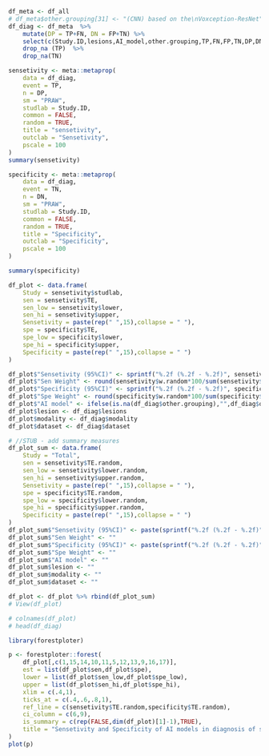 ```r
df_meta <- df_all
# df_meta$other.grouping[31] <- "(CNN) based on the\nVoxception-ResNet"
df_diag <- df_meta  %>% 
    mutate(DP = TP+FN, DN = FP+TN) %>% 
    select(c(Study.ID,lesions,AI_model,other.grouping,TP,FN,FP,TN,DP,DN,modality,dataset)) %>% 
    drop_na (TP)  %>% 
    drop_na(TN)

sensetivity <- meta::metaprop(
    data = df_diag,
    event = TP,
    n = DP,
    sm = "PRAW",
    studlab = Study.ID,
    common = FALSE,
    random = TRUE,
    title = "sensetivity",
    outclab = "Sensetivity",
    pscale = 100
)
summary(sensetivity)

specificity <- meta::metaprop(
    data = df_diag,
    event = TN,
    n = DN,
    sm = "PRAW",
    studlab = Study.ID,
    common = FALSE,
    random = TRUE,
    title = "Specificity",
    outclab = "Specificity",
    pscale = 100
)

summary(specificity)
```

```r
df_plot <- data.frame(
    Study = sensetivity$studlab,
    sen = sensetivity$TE,
    sen_low = sensetivity$lower,
    sen_hi = sensetivity$upper,
    Sensetivity = paste(rep(" ",15),collapse = " "),
    spe = specificity$TE,
    spe_low = specificity$lower,
    spe_hi = specificity$upper,
    Specificity = paste(rep(" ",15),collapse = " ")
)

df_plot$"Sensetivity (95%CI)" <- sprintf("%.2f (%.2f - %.2f)", sensetivity$TE*100, sensetivity$lower*100, sensetivity$upper*100)
df_plot$"Sen Weight" <- round(sensetivity$w.random*100/sum(sensetivity$w.random),1)
df_plot$"Specificity (95%CI)" <- sprintf("%.2f (%.2f - %.2f)", specificity$TE*100, specificity$lower*100, specificity$upper*100)
df_plot$"Spe Weight" <- round(specificity$w.random*100/sum(specificity$w.random),1)
df_plot$"AI model" <- ifelse(is.na(df_diag$other.grouping),"",df_diag$other.grouping)
df_plot$lesion <- df_diag$lesions
df_plot$modality <- df_diag$modality
df_plot$dataset <- df_diag$dataset

# //STUB - add summary measures
df_plot_sum <- data.frame(
    Study = "Total",
    sen = sensetivity$TE.random,
    sen_low = sensetivity$lower.random,
    sen_hi = sensetivity$upper.random,
    Sensetivity = paste(rep(" ",15),collapse = " "),
    spe = specificity$TE.random,
    spe_low = specificity$lower.random,
    spe_hi = specificity$upper.random,
    Specificity = paste(rep(" ",15),collapse = " ")
)
df_plot_sum$"Sensetivity (95%CI)" <- paste(sprintf("%.2f (%.2f - %.2f)", sensetivity$TE.random*100, sensetivity$lower.random*100, sensetivity$upper.random*100),"\ntau^2 = 0.0128 [0.0080; 0.0469]\nI^2 = 87.0% [81.4%; 91.0%]")
df_plot_sum$"Sen Weight" <- ""
df_plot_sum$"Specificity (95%CI)" <- paste(sprintf("%.2f (%.2f - %.2f)", specificity$TE.random*100, specificity$lower.random*100, specificity$upper.random*100),"\ntau^2 = 0.0017 [0.0010; 0.0089]\nI^2 = 90.9% [87.3%; 93.4%]")
df_plot_sum$"Spe Weight" <- ""
df_plot_sum$"AI model" <- ""
df_plot_sum$lesion <- ""
df_plot_sum$modality <- ""
df_plot_sum$dataset <- ""

df_plot <- df_plot %>% rbind(df_plot_sum)
# View(df_plot)

# colnames(df_plot)
# head(df_diag)
```
```r
library(forestploter)

p <- forestploter::forest(
    df_plot[,c(1,15,14,10,11,5,12,13,9,16,17)],
    est = list(df_plot$sen,df_plot$spe),
    lower = list(df_plot$sen_low,df_plot$spe_low),
    upper = list(df_plot$sen_hi,df_plot$spe_hi),
    xlim = c(.4,1),
    ticks_at = c(.4,.6,.8,1),
    ref_line = c(sensetivity$TE.random,specificity$TE.random),
    ci_column = c(6,9),
    is_summary = c(rep(FALSE,dim(df_plot)[1]-1),TRUE),
    title = "Sensetivity and Specificity of AI models in diagnosis of shoiulder lesions using MRI\n"
)
plot(p)
```